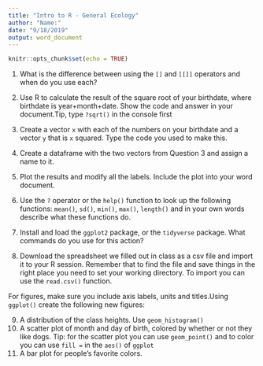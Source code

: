 ```yaml
---
title: "Intro to R - General Ecology"
author: "Name:"
date: "9/18/2019"
output: word_document
---
```


```r
knitr::opts_chunk$set(echo = TRUE)
```

1. What is the difference between using the `[]` and `[[]]` operators and when do you use each? 

2. Use R to calculate the result of the square root of your birthdate, where birthdate is year+month+date. Show the code and answer in your document.Tip, type `?sqrt()` in the console first

3. Create a vector `x` with each of the numbers on your birthdate and a vector `y` that is `x` squared. Type the code you used to make this.

4. Create a dataframe with the two vectors from Question 3 and assign a name to it. 

5. Plot the results and modify all the labels. Include the plot into your word document.

6. Use the `?` operator or the `help()` function to look up the following functions: `mean()`, `sd()`, `min()`, `max()`, `length()` and in your own words describe what these functions do. 

7. Install and load the `ggplot2` package, or the `tidyverse` package. What commands do you use for this action?

8. Download the spreadsheet we filled out in class as a csv file and import it to your R session. Remember that to find the file and save things in the right place you need to set your working directory. To import you can use the `read.csv()` function.

For figures, make sure you include axis labels, units and titles.Using `ggplot()` create the following new figures:

9. A distribution of the class heights. Use `geom_histogram()`
10. A scatter plot of month and day of birth, colored by whether or not they like dogs. Tip: for the scatter plot you can use `geom_point()` and to color you can use `fill = ` in the `aes()` of `ggplot`
11. A bar plot for people's favorite colors.




